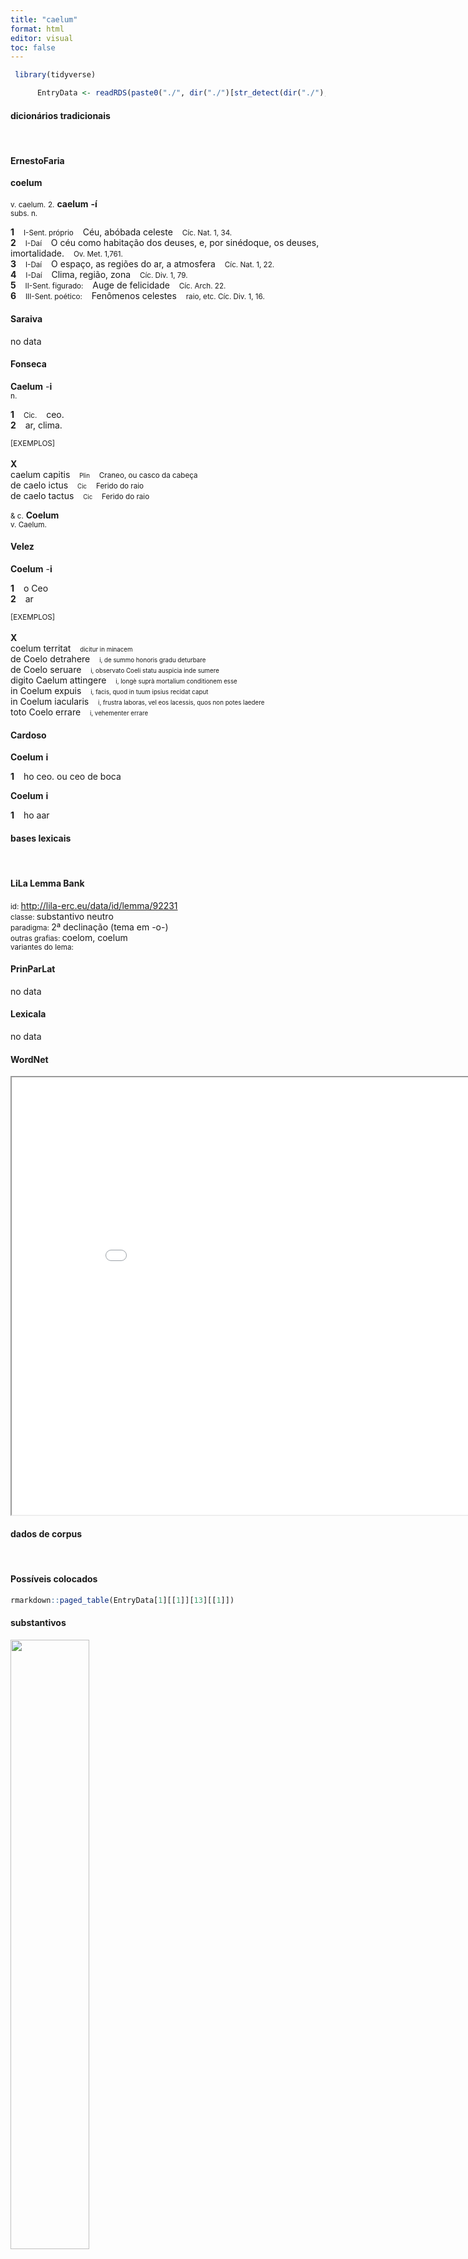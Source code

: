 ```yaml
---
title: "caelum"
format: html
editor: visual
toc: false
---
```



```r
 library(tidyverse) 

      EntryData <- readRDS(paste0("./", dir("./")[str_detect(dir("./"), "_xx99-97-101-108-117-109xx_.rds")]))

```


#### dicionários tradicionais

&emsp;




::: panel-tabset

#### ErnestoFaria

<b>coelum</b> <br> <small></small> <br> <small>v. caelum.</small> 
 <small>2.</small> <b>caelum</b> <b>-í</b> <br> <small>subs. n.</small> <br> <small></small>   <p> <b>1</b> &ensp; <small>I-Sent. próprio</small> &ensp; Céu, abóbada celeste &ensp; <small>Cíc. Nat. 1, 34.</small> <br> <b>2</b> &ensp; <small>I-Daí</small> &ensp; O céu como habitação dos deuses, e, por sinédoque, os deuses, imortalidade. &ensp; <small>Ov. Met. 1,761.</small> <br> <b>3</b> &ensp; <small>I-Daí</small> &ensp; O espaço, as regiões do ar, a atmosfera &ensp; <small>Cíc. Nat. 1, 22.</small> <br> <b>4</b> &ensp; <small>I-Daí</small> &ensp; Clima, região, zona &ensp; <small>Cíc. Div. 1, 79.</small> <br> <b>5</b> &ensp; <small>II-Sent. figurado:</small> &ensp; Auge de felicidade &ensp; <small>Cíc. Arch. 22.</small> <br> <b>6</b> &ensp; <small>III-Sent. poético:</small> &ensp; Fenômenos celestes &ensp; <small>raio, etc. Cíc. Div. 1, 16.</small> </p>




#### Saraiva

no data




#### Fonseca

<b>Caelum</b> -<b>i</b> <br> <small>n.</small>   <p> <b>1</b> &ensp; <small>Cic.</small> &ensp; ceo. <br> <b>2</b> &ensp; ar, clima. </p>   <p><small>[EXEMPLOS]</small><br> <br><b>X</b><br>caelum capitis &ensp; <small><small>Plin</small></small> &ensp; <small>Craneo, ou casco da cabeça</small> <br> de caelo ictus &ensp; <small><small>Cic</small></small> &ensp; <small>Ferido do raio</small> <br> de caelo tactus &ensp; <small><small>Cic</small></small> &ensp; <small>Ferido do raio</small> </p> 
 <small>& c.</small> <b>Coelum</b> <br> <small>v. Caelum.</small>




#### Velez

<b>Coelum</b> -<b>i</b>   <p> <b>1</b> &ensp; o Ceo <br> <b>2</b> &ensp; ar </p>   <p><small>[EXEMPLOS]</small><br> <br><b>X</b><br>coelum territat &ensp; <small><small>dicitur in minacem</small></small> <br> de Coelo detrahere &ensp; <small><small>i, de summo honoris gradu deturbare</small></small> <br> de Coelo seruare &ensp; <small><small>i, observato Coeli statu auspicia inde sumere</small></small> <br> digito Caelum attingere &ensp; <small><small>i, longè suprà mortalium conditionem esse</small></small> <br> in Coelum expuis &ensp; <small><small>i, facis, quod in tuum ipsius recidat caput</small></small> <br> in Coelum iacularis &ensp; <small><small>i, frustra laboras, vel eos lacessis, quos non potes laedere</small></small> <br> toto Coelo errare &ensp; <small><small>i, vehementer errare</small></small> </p>




#### Cardoso

<b>Coelum</b> <b>i</b>   <p> <b>1</b> &ensp; ho ceo. ou ceo de boca </p> 
 <b>Coelum</b> <b>i</b>   <p> <b>1</b> &ensp; ho aar </p>


:::



#### bases lexicais

&emsp;






::: panel-tabset

#### LiLa Lemma Bank

<small> id: </small> <a href=' http://lila-erc.eu/data/id/lemma/92231 ' target="_blank"> http://lila-erc.eu/data/id/lemma/92231 </a> <br>
<small> classe: </small> substantivo neutro   <br>
<small> paradigma: </small> 2ª declinação (tema em -o-) <br>
<small> outras grafias: </small> coelom, coelum <br>
<small> variantes do lema: </small>  <br>





#### PrinParLat

no data




#### Lexicala

no data




#### WordNet

<iframe width='900' height='700' src='Media/Tree__xx99-97-101-108-117-109xx__sem_type_lexemes_pt.html'>

</iframe>


:::



#### dados de corpus

&emsp;




::: panel-tabset

#### Possíveis colocados

```r

rmarkdown::paged_table(EntryData[1][[1]][13][[1]])

```


#### substantivos

![](./Media/wordcloud__xx99-97-101-108-117-109xx__BY_collocate_scoreSUBST.webp){width=50% fig-alt='This chart plots collocate by scoreSUBST, for the headword caelum here are all the values plotted: collocate: terra; scoreSUBST: 2. collocate: fero; scoreSUBST: 0. collocate: ad; scoreSUBST: 0. collocate: que; scoreSUBST: 0. collocate: in; scoreSUBST: 0'}




#### adjetivos

![](./Media/wordcloud__xx99-97-101-108-117-109xx__BY_collocate_scoreADJ.webp){width=50% fig-alt='This chart plots collocate by scoreADJ, for the headword caelum here are all the values plotted: collocate: terra; scoreADJ: 0. collocate: fero; scoreADJ: 0. collocate: ad; scoreADJ: 0. collocate: que; scoreADJ: 0. collocate: in; scoreADJ: 0'}




#### verbos

![](./Media/wordcloud__xx99-97-101-108-117-109xx__BY_collocate_scoreVERBO.webp){width=50% fig-alt='This chart plots collocate by scoreVERBO, for the headword caelum here are all the values plotted: collocate: terra; scoreVERBO: 0. collocate: fero; scoreVERBO: 2. collocate: ad; scoreVERBO: 0. collocate: que; scoreVERBO: 0. collocate: in; scoreVERBO: 0'}




#### advérbios

![](./Media/wordcloud__xx99-97-101-108-117-109xx__BY_collocate_scoreADV.webp){width=50% fig-alt='This chart plots collocate by scoreADV, for the headword caelum here are all the values plotted: collocate: terra; scoreADV: 0. collocate: fero; scoreADV: 0. collocate: ad; scoreADV: 0. collocate: que; scoreADV: 0. collocate: in; scoreADV: 0'}




#### preposições e conjunções

![](./Media/wordcloud__xx99-97-101-108-117-109xx__BY_collocate_scoreFUNC.webp){width=50% fig-alt='This chart plots collocate by scoreFUNC, for the headword caelum here are all the values plotted: collocate: terra; scoreFUNC: 0. collocate: fero; scoreFUNC: 0. collocate: ad; scoreFUNC: 20. collocate: que; scoreFUNC: 0. collocate: in; scoreFUNC: 10'}


:::



::: panel-tabset

#### ExemplosTraduzidos

<p> quid ad <b>caeli</b> naturam intemperantius <br> <small> Sen.Helv.6.5 <br> O que mais extremado com relação à natureza do clima? <small> [JDD] </small> </small> </p>
; <p> subsilire in <b>caelum</b> ex angulo licet <br> <small> Sen.Ep.31.11 <br> Pode-se saltar para o céu de um cantinho. <small> [JDD] </small> </small> </p>
; <p> obscura <b>caelo</b> labitur Phoebi soror tristisque mundus nubilo pallet die <br> <small> Sen.Oed.44 <br> Apagada desliza pelo céu a irmã de Febo e o firmamento empalidece triste com o dia sombrio. <small> [JDD] </small> </small> </p>
; <p> iam <b>caelum</b> terramque meo sine numine uenti miscere et tantas audetis tollere moles <br> <small> Verg.A.1.133 <br> Já ousais, ó ventos, misturar o céu e a terra e levantar tão grandes massas, sem meu consentimento? <small> [JDD] </small> </small> </p>
; <p> lucidum <b>caeli</b> decus huc ades uotis quae tibi nobiles Thebae Bacche tuae palmis supplicibus ferunt <br> <small> Sen.Oed.405 <br> glória brilhante do céu, atende aqui os votos que tua nobre Tebas, com as mão suplicantes, te traz. <small> [JDD] </small> </small> </p>
; <p> iuuat me haec praeclara nomina artificum quae isti ad <b>caelum</b> ferunt Uerris aestimatione sic concidisse <br> <small> Cic.Ver.2.4.12.9 <br> Agrada-me que estes ilustres nomes de artistas, que esses elevam até o céu, tenham caído desse modo na avaliação de Verres. <small> [JDD] </small> </small> </p>





#### Frequência por autor

![](./Media/barchart__xx99-97-101-108-117-109xx__lemma_BY_author_Frequencies.webp){width=50% fig-alt='This charts plots the frequency of lemma by author_Frequencies. The Vergilius subcorpus registers the highest normalized frequency, with the value of 27.03 and an absolute frequency of 14. The Seneca subcorpus follows, with a normalized frequency of 8.03 and an absolute frequency of 43. the subcorpus with the least normalized frequency is Caesar with the normalized value of 0 and an absolute freqeuncy of 0. here are all the values: subcorpus: Caesar ; normalized frequency: 0 ; absolute frequency: 0. subcorpus: Cicero ; normalized frequency: 17 ; absolute frequency: 1.05903167127657. subcorpus: Horatius ; normalized frequency: 5 ; absolute frequency: 4.44010301038984. subcorpus: Ovidius ; normalized frequency: 3 ; absolute frequency: 5.14756348661633. subcorpus: Phaedrus ; normalized frequency: 0 ; absolute frequency: 0. subcorpus: Sallustius ; normalized frequency: 3 ; absolute frequency: 2.78267322140803. subcorpus: Seneca ; normalized frequency: 43 ; absolute frequency: 8.02523282506859. subcorpus: Suetonius ; normalized frequency: 0 ; absolute frequency: 0. subcorpus: Tacitus ; normalized frequency: 1 ; absolute frequency: 3.43288705801579. subcorpus: Vergilius ; normalized frequency: 14 ; absolute frequency: 27.027027027027. subcorpus: Hieronymus ; normalized frequency: 0 ; absolute frequency: 0'}




#### Frequência por gênero

![](./Media/barchart__xx99-97-101-108-117-109xx__lemma_BY_genre_Frequencies.webp){width=50% fig-alt='This charts plots the frequency of lemma by genre_Frequencies. The Poesia.épica subcorpus registers the highest normalized frequency, with the value of 27.03 and an absolute frequency of 14. The Poesia.trágica subcorpus follows, with a normalized frequency of 25.19 and an absolute frequency of 29. the subcorpus with the least normalized frequency is Prosa.epistolográfica with the normalized value of 0 and an absolute freqeuncy of 0. here are all the values: subcorpus: Prosa.histórica ; normalized frequency: 4 ; absolute frequency: 0.973733537817376. subcorpus: Prosa.filosófica ; normalized frequency: 17 ; absolute frequency: 2.80061283998616. subcorpus: Prosa.oratória ; normalized frequency: 14 ; absolute frequency: 1.3441763559379. subcorpus: Prosa.epistolográfica ; normalized frequency: 0 ; absolute frequency: 0. subcorpus: Poesia.lírica ; normalized frequency: 5 ; absolute frequency: 4.20627576343905. subcorpus: Poesia.didática ; normalized frequency: 3 ; absolute frequency: 2.54474510136568. subcorpus: Poesia.trágica ; normalized frequency: 29 ; absolute frequency: 25.1911049339819. subcorpus: Poesia.épica ; normalized frequency: 14 ; absolute frequency: 27.027027027027. subcorpus: Prosa.ficcional ; normalized frequency: 0 ; absolute frequency: 0'}




#### Frequência por século

![](./Media/barchart__xx99-97-101-108-117-109xx__lemma_BY_period_Frequencies.webp){width=50% fig-alt='This charts plots the frequency of lemma by period_Frequencies. The I.d.C. subcorpus registers the highest normalized frequency, with the value of 7.04 and an absolute frequency of 46. The I.d.C. subcorpus follows, with a normalized frequency of 7.04 and an absolute frequency of 46. the subcorpus with the least normalized frequency is IV.d.C. with the normalized value of 0 and an absolute freqeuncy of 0. here are all the values: subcorpus: I.a.C. ; normalized frequency: 39 ; absolute frequency: 1.81521992087503. subcorpus: I.d.C. ; normalized frequency: 46 ; absolute frequency: 7.03686706440263. subcorpus: II.d.C. ; normalized frequency: 1 ; absolute frequency: 2.61780104712042. subcorpus: IV.d.C. ; normalized frequency: 0 ; absolute frequency: 0'}


:::

